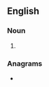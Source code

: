 ==English==

===Noun===
{{en-noun}}

# {{alternative spelling of|ifrit|lang=en}}

===Anagrams===
* {{anagrams|en|feater}}